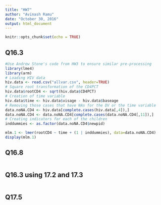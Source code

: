 ```yaml
---
title: "HW7"
author: "Avinash Ramu"
date: "October 30, 2016"
output: html_document
---
```


```r
knitr::opts_chunk$set(echo = TRUE)
```

## Q16.3


```r
#Use Andrew Stone's code from HW3 to ensure similar pre-processing
library(lme4)
library(arm)
# Loading HIV data
hiv.data <- read.csv("allvar.csv", header=TRUE)
# Square root transformation of the CD4PCT
hiv.data$rootCD4 <- sqrt(hiv.data$CD4PCT)
# Creation of time variable
hiv.data$time <- hiv.data$visage - hiv.data$baseage
# Removing those cases that have NAs for the DV or the time variable
data.noNA.CD4 <- hiv.data[complete.cases(hiv.data[,4]),]
data.noNA.CD4 <- data.noNA.CD4[complete.cases(data.noNA.CD4[,11]),]
# Creating indicators for each of the children
inddummies <- as.factor(data.noNA.CD4$newpid)
```

```r
mlm.1 <- lmer(rootCD4 ~ time + (1 | inddummies), data=data.noNA.CD4)
display(mlm.1)
```


## Q16.8


```r
```


## Q16.3 using 17.2 and 17.3

```r
```

## Q17.5

```r
```
